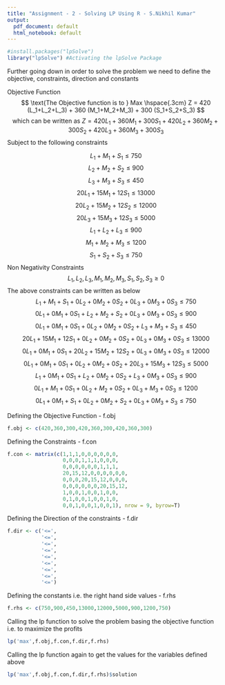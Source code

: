 ```yaml
---
title: "Assignment - 2 - Solving LP Using R - S.Nikhil Kumar"
output:
  pdf_document: default
  html_notebook: default
---
```


```r
#install.packages("lpSolve")
library("lpSolve") #Activating the lpSolve Package
```

Further going down in order to solve the problem we need to define the objective, constraints, direction and constants

Objective Function
$$ \text{The Objective function is to } Max \hspace{.3cm} Z = 420 (L_1+L_2+L_3) + 360 (M_1+M_2+M_3) + 300 (S_1+S_2+S_3) $$
$$ \text {which can be written as } Z = 420L_1+360M_1+300S_1+420L_2+360M_2+300S_2+420L_3+360M_3+300S_3$$
Subject to the following constraints

$$ L_1+M_1+S_1 \le 750 $$
$$ L_2+M_2+S_2 \le 900 $$
$$ L_3+M_3+S_3 \le 450 $$
$$ 20L_1+15M_1+12S_1 \le 13000 $$
$$ 20L_2+15M_2+12S_2 \le 12000 $$
$$ 20L_3+15M_3+12S_3 \le 5000 $$
$$ L_1+L_2+L_3 \le 900 $$
$$ M_1+M_2+M_3 \le 1200 $$
$$ S_1+S_2+S_3 \le 750 $$
Non Negativity Constraints
$$ L_1,L_2,L_3,M_1,M_2,M_3,S_1,S_2,S_3 \ge 0 $$
The above constraints can be written as below
$$ L_1+M_1+S_1+0L_2+0M_2+0S_2+0L_3+0M_3+0S_3 \le 750       $$
$$ 0L_1+0M_1+0S_1+L_2+M_2+S_2+0L_3+0M_3+0S_3 \le 900$$
$$ 0L_1+0M_1+0S_1+0L_2+0M_2+0S_2+L_3+M_3+S_3 \le 450$$
$$ 20L_1+15M_1+12S_1+0L_2+0M_2+0S_2+0L_3+0M_3+0S_3 \le 13000 $$
$$ 0L_1+0M_1+0S_1+20L_2+15M_2+12S_2+0L_3+0M_3+0S_3 \le 12000 $$
$$0L_1+0M_1+0S_1+0L_2+0M_2+0S_2+20L_3+15M_3+12S_3 \le 5000 $$
$$L_1+0M_1+0S_1+L_2+0M_2+0S_2+L_3+0M_3+0S_3 \le 900$$
$$0L_1+M_1+0S_1+0L_2+M_2+0S_2+0L_3+M_3+0S_3 \le 1200$$
$$0L_1+0M_1+S_1+0L_2+0M_2+S_2+0L_3+0M_3+S_3 \le 750$$

Defining the Objective Function - f.obj 
```r
f.obj <- c(420,360,300,420,360,300,420,360,300)
```

Defining the Constraints - f.con
```r
f.con <- matrix(c(1,1,1,0,0,0,0,0,0,
                  0,0,0,1,1,1,0,0,0,
                  0,0,0,0,0,0,1,1,1,
                  20,15,12,0,0,0,0,0,0,
                  0,0,0,20,15,12,0,0,0,
                  0,0,0,0,0,0,20,15,12,
                  1,0,0,1,0,0,1,0,0,
                  0,1,0,0,1,0,0,1,0,
                  0,0,1,0,0,1,0,0,1), nrow = 9, byrow=T)
```

Defining the Direction of the constraints - f.dir
```r
f.dir <- c('<=',
           '<=',
           '<=',
           '<=',
           '<=',
           '<=',
           '<=',
           '<=',
           '<=')
```

Defining the constants i.e. the right hand side values - f.rhs
```r
f.rhs <- c(750,900,450,13000,12000,5000,900,1200,750)
```

Calling the lp function to solve the problem basing the objective function i.e. to maximize the profits
```r
lp('max',f.obj,f.con,f.dir,f.rhs)
```

Calling the lp function again to get the values for the variables defined above
```r
lp('max',f.obj,f.con,f.dir,f.rhs)$solution
```
